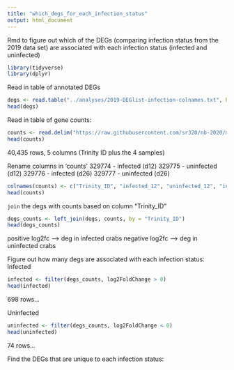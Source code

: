 ```yaml
---
title: "which_degs_for_each_infection_status"
output: html_document
---
```

Rmd to figure out which of the DEGs (comparing infection status from the 2019 data set) are associated with each infection status (infected and uninfected)

```r
library(tidyverse)
library(dplyr)
```

Read in table of annotated DEGs
```r
degs <- read.table("../analyses/2019-DEGlist-infection-colnames.txt", header = TRUE)
head(degs)
```

Read in table of gene counts: 
```r
counts <- read.delim("https://raw.githubusercontent.com/sr320/nb-2020/master/C_bairdi/analyses/kallisto-0315.isoform.counts.matrix")
head(counts)
```

40,435 rows, 5 columns (Trinity ID plus the 4 samples)

Rename columns in 'counts'
329774 - infected (d12)
329775 - uninfected (d12)
329776 - infected (d26)
329777 - uninfected (d26)
```r
colnames(counts) <- c("Trinity_ID", "infected_12", "uninfected_12", "infected_26", "uninfected_26")
head(counts)
```

`join` the degs with counts based on column "Trinity_ID"
```r
degs_counts <- left_join(degs, counts, by = "Trinity_ID")
head(degs_counts)
```

positive log2fc --> deg in infected crabs
negative log2fc --> deg in uninfected crabs

Figure out how many degs are associated with each infection status: 
Infected
```r
infected <- filter(degs_counts, log2FoldChange > 0)
head(infected)
```
698 rows...

Uninfected
```r
uninfected <- filter(degs_counts, log2FoldChange < 0)
head(uninfected)
```

74 rows... 

Find the DEGs that are unique to each infection status: 










